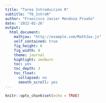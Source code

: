 ```yaml
---
title: "Tarea Introducción R"
subtitle: "T6_IntroR"
author: "Francisco Javier Mendoza Proaño"
date: '2022-02-26'
output:
  html_document:
    mathjax: "http://example.com/MathJax.js"
    self_contained: true
    fig_height: 6
    fig_width: 8
    theme: journal
    highlight: zenburn
    toc: yes
    toc_depth: 3
    toc_float:
      collapsed: no
      smooth_scroll: yes
---
```


```r
knitr::opts_chunk$set(echo = TRUE)
```


